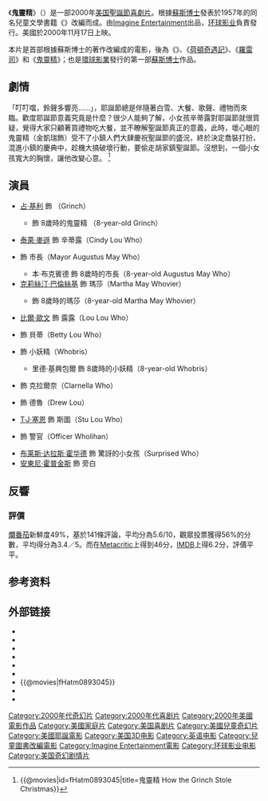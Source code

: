 {{noteTA
|G1=Movie
|G2=Show
}}
{{Otheruses|subject=一部環球影業的真人電影|other=同名電影動畫片|鬼靈精 (2018年電影)|鬼靈精}}
{{Infobox film
| name           = 鬼靈精
| original_name  = {{lang|en|''How the Grinch Stole Christmas''}}
| image          = How_the_Grinch_Stole_Christmas_film_poster.jpg
| caption        = 電影海報
| director       = [[朗·侯活|朗·侯活]]
| producer       = {{Plain list|
* [[白賴仁·基沙|白賴仁·基沙]]
* 朗·侯活
}}
| screenplay     =  {{Plain list|
* 傑佛瑞·普萊斯
* 彼得·S·西曼
}}
| based_on       = {{based on|{{link-en|鬼靈精 (小說)|How the Grinch Stole Christmas!|鬼靈精}}|[[蘇斯博士|蘇斯博士]]}}
| starring       =  {{Plain list|
* [[占·基利|占·基利]]
* [[泰萊·麥遜|泰萊·麥遜]]
* {{link-en|傑弗里·塔伯|Jeffrey Tambor}}
* [[克莉絲汀·巴倫絲基|克莉絲汀·巴倫絲基]]
* [[比爾·歐文|比爾·歐文]]
* {{link-en|莫莉·香農|Molly Shannon}}
}}
| narrator       = [[安東尼·霍普金斯|安東尼·霍普金斯]]
| music          = [[詹姆斯·霍纳|詹姆斯·霍纳]]
| editing        = {{Plain list|
* 丹尼爾·P·漢利
* 邁克·希爾
}}
| studio         = [[Imagine_Entertainment|Imagine Entertainment]]
| distributor    = [[环球影业|环球影业]]
| released       = {{flagicon|USA}}2000年11月17日<br>{{flagicon|UK}}2000年12月1日<br>{{flagicon|KOR}}{{flagicon|JPN}}{{flagicon|TWN}}2000年12月16日<br>{{flagicon|HK}}2000年12月21日
| runtime        = 105分鐘
| country        = {{美國電影產地}}
| language       = 英語
| budget         = 1.23億美元
| gross          = 3.45億美元<ref name = "Box Office Mojo">{{mojo title|grinch|Dr. Seuss' How the Grinch Stole Christmas}}</ref>
| cn_name        = 圣诞怪杰
| hk_name        = 聖誕怪傑
| tw_name        = 鬼靈精
}}

《'''鬼靈精'''》（{{lang-en|''How the Grinch Stole Christmas''}}）是一部2000年[[美国|美国]][[聖誕節|聖誕節]][[喜劇片|喜劇片]]。根據[[蘇斯博士|蘇斯博士]]發表於1957年的同名兒童文學書籍《{{link-en|鬼靈精 (小說)|How the Grinch Stole Christmas!|鬼靈精}}》改編而成。由[[Imagine_Entertainment|Imagine Entertainment]]出品，[[环球影业|环球影业]]負責發行。美國於2000年11月17日上映。

本片是首部根據蘇斯博士的著作改編成的電影，後為《{{le|魔法靈貓|The Cat in the Hat (film)}}》、《[[荷頓奇遇記|荷頓奇遇記]]》、《[[羅雷司|羅雷司]]》和《[[鬼靈精_(2018年電影)|鬼靈精]]》；也是[[環球影業|環球影業]]發行的第一部[[蘇斯博士|蘇斯博士]]作品。

== 劇情 ==
「叮叮噹，鈴聲多響亮......」，耶誕節總是伴隨著白雪、大餐、歌聲、禮物而來臨。歡度耶誕節意義究竟是什麼？很少人能夠了解，小女孩辛蒂露對耶誕節就很質疑，覺得大家只顧著買禮物吃大餐，並不瞭解聖誕節真正的意義，此時，壞心眼的鬼靈精（金凱瑞飾）受不了小鎮人們大肆慶祝聖誕節的盛況，終於決定喬裝打扮，混進小鎮的慶典中，趁機大搞破壞行動，要偷走胡家鎮聖誕節。沒想到，一個小女孩寬大的胸懷，讓他改變心意。 <ref>{{@movies|id=fHatm0893045|title=鬼靈精 How the Grinch Stole Christmas}}</ref>

== 演員 ==
* [[占·基利|占·基利]] 飾 {{link-en|鬼靈精 (角色)|Grinch|鬼靈精}}（Grinch）
** {{link-en|喬許·萊恩·埃文斯|Josh Ryan Evans}} 飾 8歲時的鬼靈精 （8-year-old Grinch）
* [[泰萊·麥遜|泰萊·麥遜]] 飾 辛蒂露（Cindy Lou Who）
* {{link-en|傑弗里·塔伯|Jeffrey Tambor}} 飾 市長（Mayor Augustus May Who）
** 本·布克賓德 飾 8歲時的市長（8-year-old Augustus May Who）
* [[克莉絲汀·巴倫絲基|克莉絲汀·巴倫絲基]] 飾 瑪莎（Martha May Whovier）
** {{link-en|蘭德里·安布賴特|Landry Allbright}} 飾 8歲時的瑪莎（8-year-old Martha May Whovier）
* [[比爾·歐文|比爾·歐文]] 飾 露露（Lou Lou Who）
* {{link-en|莫莉·香農|Molly Shannon}} 飾 貝蒂（Betty Lou Who）
* {{link-en|克萊特·霍華德|Clint Howard}} 飾 小妖精（Whobris）
** 里德·基興包爾 飾 8歲時的小妖精（8-year-old Whobris）
* {{link-en|敏迪·斯特林|Mindy Sterling}} 飾 克拉爾奈（Clarnella Who）
* {{link-en|傑里米·霍華德|Jeremy Howard (actor)}} 飾 德魯（Drew Lou）
* [[T·J·塞恩|T·J·塞恩]] 飾 斯圖（Stu Lou Who）
* {{link-en|吉姆·梅斯基門|Jim Meskimen}} 飾 警官（Officer Wholihan）
* [[布莱斯·达拉斯·霍华德|布莱斯·达拉斯·霍华德]] 飾 驚訝的小女孩（Surprised Who）
* [[安東尼·霍普金斯|安東尼·霍普金斯]] 飾 旁白

== 反響 ==
=== 評價 ===
[[爛番茄|爛番茄]]新鮮度49%，基於141條評論，平均分為5.6/10，觀眾投票獲得56%的分數，平均得分為3.4／5。而在[[Metacritic|Metacritic]]上得到46分，[[IMDB|IMDB]]上得6.2分，評價平平。

==参考资料==
{{Reflist|2}}

==外部链接==
* {{Official|http://www.grinched.com/}}
* {{IMDb title|0170016}}
* {{allrovi movie|546845}}
* {{mojo title|grinch}}
* {{rotten-tomatoes|how_the_grinch_stole_christmas}}
* {{metacritic film|how-the-grinch-stole-christmas}}
* {{@movies|fHatm0893045}}
* {{Mtime|11781}}
* {{douban|1300926}}

{{鬼靈精}}
{{Ron Howard}}
{{Brian Grazer}}
{{DEFAULTSORT:Grinch, The}}
[[Category:2000年代奇幻片|Category:2000年代奇幻片]]
[[Category:2000年代喜剧片|Category:2000年代喜剧片]]
[[Category:2000年美國電影作品|Category:2000年美國電影作品]]
[[Category:美國家庭片|Category:美國家庭片]]
[[Category:美国喜剧片|Category:美国喜剧片]]
[[Category:美國兒童奇幻片|Category:美國兒童奇幻片]]
[[Category:美國耶誕電影|Category:美國耶誕電影]]
[[Category:美国3D电影|Category:美国3D电影]]
[[Category:英语电影|Category:英语电影]]
[[Category:兒童圖書改編電影|Category:兒童圖書改編電影]]
[[Category:Imagine_Entertainment電影|Category:Imagine Entertainment電影]]
[[Category:环球影业电影|Category:环球影业电影]]
[[Category:美国奇幻剧情片|Category:美国奇幻剧情片]]